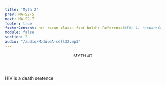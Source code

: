 ```yaml
---
title: 'Myth 2'
prev: MA-S2-5
next: MA-S2-7
footer: true
footerContent: <p> <span class='font-bold'> Reference&#58; 1. </span>Centers for Disease Control and Prevention. HIV Care Saves Lives Infographic. November 25, 2014. Accessed May 19, 2022. https://www.cdc.gov/vitalsigns/hiv-aids-medical-care/infographic.html</p>
module: false
section: 2
audio: "/audio/ModuleA-cell32.mp3"
---
```


<Header>
  MYTH <span className="text-red">#2</span>
</Header>
<StickyPicture image="/GettyImages-1177434412_FPO_BW.png" primary dark>
  <Pic
    src="/Group_491.svg"
    className="h-[75px] w-[75px] 2xl:h-[150px] 2xl:w-[150px]"
  />
  <PP className="font-sans font-bold text-2xl xl:text-3xl text-red">
    HIV is a death sentence
  </PP>
  <br />
  <List
    raw
    type="simple"
    fontSize="text-1rem 2xl:text-1.5rem"
    list="HIV is not a death sentence<sup>1</sup>
  HIV can be managed by modern medicines when taken as prescribed by a doctor<sup>1</sup>
  HIV medications can allow people with HIV to live a long and healthy life<sup>1</sup>"
  />
</StickyPicture>
